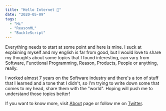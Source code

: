 ```yaml
---
title: "Hello Internet 👋"
date: "2020-05-09"
tags:
  - "Hi"
  - "ReasonML"
  - "BuckleScript"
---
```


Everything needs to start at some point and here is mine. I suck at explaining myself and my english is far from good,
but I would love to share my thoughts about some topics that I found interesting, can vary from Software, Functional Programming, Reason, Products, People or anything, really.

I worked almost 7 years on the Software industry and there's a ton of stuff that I learned and a tone that I didn't, so I'm trying to write down some that comes to my head, share them with the "world". Hoping will push me to understand those topics better!

If you want to know more, visit [About](/about) page or follow me on [Twitter](https://twitter.com/davesnx).